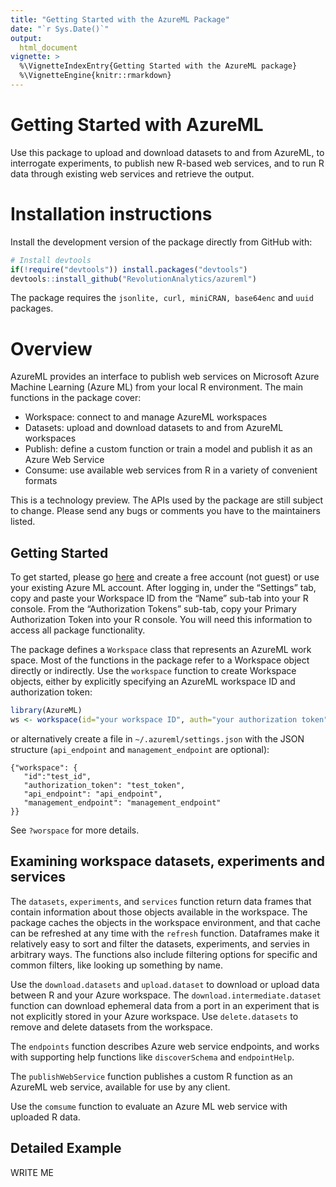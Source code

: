 ```yaml
---
title: "Getting Started with the AzureML Package"
date: "`r Sys.Date()`"
output:
  html_document
vignette: >
  %\VignetteIndexEntry{Getting Started with the AzureML package}
  %\VignetteEngine{knitr::rmarkdown}
---
```


# Getting Started with AzureML

Use this package to upload and download datasets to and from AzureML,
to interrogate experiments, to publish new R-based web services, and
to run R data through existing web services and retrieve the output.

# Installation instructions

Install the development version of the package directly from GitHub
with:
```r
# Install devtools
if(!require("devtools")) install.packages("devtools")
devtools::install_github("RevolutionAnalytics/azureml")
```
The package requires the `jsonlite, curl, miniCRAN, base64enc` and `uuid` packages.

# Overview

AzureML provides an interface to publish web services on Microsoft Azure
Machine Learning (Azure ML) from your local R environment. The main
functions in the package cover:

- Workspace: connect to and manage AzureML workspaces
- Datasets: upload and download datasets to and from AzureML workspaces
- Publish: define a custom function or train a model and publish it as an Azure Web Service
- Consume: use available web services from R in a variety of convenient formats

This is a technology preview. The APIs used by the package are still subject to
change. Please send any bugs or comments you have to the maintainers listed.

## Getting Started

To get started, please go [here](https://studio.azureml.net) and create a free
account (not guest) or use your existing Azure ML account.  After logging in,
under the "Settings" tab, copy and paste your Workspace ID from the "Name"
sub-tab into your R console. From the "Authorization Tokens" sub-tab, copy your
Primary Authorization Token into your R console. You will need this information
to access all package functionality.

The package defines a `Workspace` class that represents an AzureML work space.
Most of the functions in the package refer to a Workspace object directly or
indirectly. Use the `workspace` function to create Workspace objects, either
by explicitly specifying an AzureML workspace ID and authorization token:

```r
library(AzureML)
ws <- workspace(id="your workspace ID", auth="your authorization token")
```
or alternatively create a file in `~/.azureml/settings.json` with the
JSON structure (`api_endpoint` and `management_endpoint` are optional):
```
{"workspace": {
   "id":"test_id",
   "authorization_token": "test_token",
   "api_endpoint": "api_endpoint",
   "management_endpoint": "management_endpoint"
}}
```
See `?worspace` for more details.

## Examining workspace datasets, experiments and services

The `datasets`, `experiments`, and `services` function return data frames that
contain information about those objects available in the workspace. The package
caches the objects in the workspace environment, and that cache can be
refreshed at any time with the `refresh` function. Dataframes make it
relatively easy to sort and filter the datasets, experiments, and servies in
arbitrary ways.  The functions also include filtering options for specific and
common filters, like looking up something by name.

Use the `download.datasets` and `upload.dataset` to download or upload data
between R and your Azure workspace. The `download.intermediate.dataset`
function can download ephemeral data from a port in an experiment that is not
explicitly stored in your Azure workspace. Use `delete.datasets` to remove
and delete datasets from the workspace.

The `endpoints` function describes Azure web service endpoints, and works
with supporting help functions like `discoverSchema` and `endpointHelp`.

The `publishWebService` function publishes a custom R function as an AzureML
web service, available for use by any client.

Use the `comsume` function to evaluate an Azure ML web service with uploaded
R data.



## Detailed Example


WRITE ME
